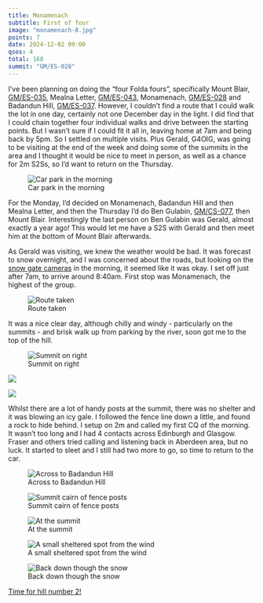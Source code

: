 ```yaml
---
title: Monamenach
subtitle: First of four
image: "monamenach-8.jpg"
points: 7
date: 2024-12-02 09:00
qsos: 4
total: 168
summit: "GM/ES-028"
---
```


I've been planning on doing the “four Folda fours”, specifically Mount Blair, [GM/ES-035](https://summits.sota.org.uk/summit/GM/ES-035), Mealna Letter, [GM/ES-043](https://summits.sota.org.uk/summit/GM/ES-043), Monamenach, [GM/ES-028](https://summits.sota.org.uk/summit/GM/ES-028) and Badandun Hill, [GM/ES-037](https://summits.sota.org.uk/summit/GM/ES-037). However, I couldn’t find a route that I could walk the lot in one day, certainly not one December day in the light. I did find that I could chain together four individual walks and drive between the starting points. But I wasn’t sure if I could fit it all in, leaving home at 7am and being back by 5pm. So I settled on multiple visits. Plus Gerald, G4OIG, was going to be visiting at the end of the week and doing some of the summits in the area and I thought it would be nice to meet in person, as well as a chance for 2m S2Ss, so I’d want to return on the Thursday.

![Car park in the morning](monamenach-1.jpg)

For the Monday, I’d decided on Monamenach, Badandun Hill and then Mealna Letter, and then the Thursday I’d do Ben Gulabin, [GM/CS-077](https://summits.sota.org.uk/summit/GM/CS-077), then Mount Blair. Interestingly the last person on Ben Gulabin was Gerald, almost exactly a year ago! This would let me have a S2S with Gerald and then meet him at the bottom of Mount Blair afterwards.

As Gerald was visiting, we knew the weather would be bad. It was forecast to snow overnight, and I was concerned about the roads, but looking on the [snow gate cameras](https://www.snowgatecameras.co.uk/) in the morning, it seemed like it was okay. I set off just after 7am, to arrive around 8:40am. First stop was Monamenach, the highest of the group.

![Route taken](monamenach.jpeg)

It was a nice clear day, although chilly and windy - particularly on the summits - and brisk walk up from parking by the river, soon got me to the top of the hill.

![Summit on right](monamenach-2.jpg)

![](monamenach-3.jpg)

![](monamenach-4.jpg)

Whilst there are a lot of handy posts at the summit, there was no shelter and it was blowing an icy gale. I followed the fence line down a little, and found a rock to hide behind. I setup on 2m and called my first CQ of the morning. It wasn’t too long and I had 4 contacts across Edinburgh and Glasgow. Fraser and others tried calling and listening back in Aberdeen area, but no luck. It started to sleet and I still had two more to go, so time to return to the car.

![Across to Badandun Hill](monamenach-6.jpg)

![Summit cairn of fence posts](monamenach-8.jpg)

![At the summit](monamenach-5.jpg)

![A small sheltered spot from the wind](monamenach-9.jpg)

![Back down though the snow](monamenach-11.jpg)

[Time for hill number 2!](https://gm5alx.uk/sota/2024/gm-es-037/)
